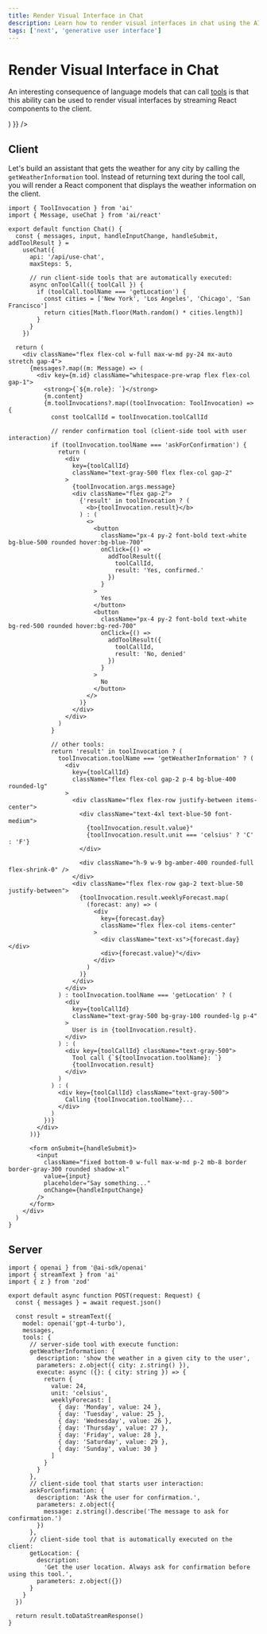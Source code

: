 ```yaml
---
title: Render Visual Interface in Chat
description: Learn how to render visual interfaces in chat using the AI SDK and Next.js
tags: ['next', 'generative user interface']
---
```


# Render Visual Interface in Chat

An interesting consequence of language models that can call [tools](/docs/ai-sdk-core/tools-and-tool-calling) is that this ability can be used to render visual interfaces by streaming React components to the client.

<Browser>
  <ChatGeneration
    history={[
      { role: 'User', content: 'How is it going?' },
      { role: 'Assistant', content: 'All good, how may I help you?' }
    ]}
    inputMessage={{
      role: 'User',
      content: 'What is the weather in San Francisco?'
    }}
    outputMessage={{
      role: 'Assistant',
      content: 'The weather is 24°C and sunny in San Francisco.',
      display: (
        <div className="py-4">
          <WeatherCard
            content={{
              weather: {
                temperature: 24,
                condition: 'Sunny'
              }
            }}
          />
        </div>
      )
    }}
  />
</Browser>

## Client

Let's build an assistant that gets the weather for any city by calling the `getWeatherInformation` tool. Instead of returning text during the tool call, you will render a React component that displays the weather information on the client.

```tsx filename='pages/index.tsx'
import { ToolInvocation } from 'ai'
import { Message, useChat } from 'ai/react'

export default function Chat() {
  const { messages, input, handleInputChange, handleSubmit, addToolResult } =
    useChat({
      api: '/api/use-chat',
      maxSteps: 5,

      // run client-side tools that are automatically executed:
      async onToolCall({ toolCall }) {
        if (toolCall.toolName === 'getLocation') {
          const cities = ['New York', 'Los Angeles', 'Chicago', 'San Francisco']
          return cities[Math.floor(Math.random() * cities.length)]
        }
      }
    })

  return (
    <div className="flex flex-col w-full max-w-md py-24 mx-auto stretch gap-4">
      {messages?.map((m: Message) => (
        <div key={m.id} className="whitespace-pre-wrap flex flex-col gap-1">
          <strong>{`${m.role}: `}</strong>
          {m.content}
          {m.toolInvocations?.map((toolInvocation: ToolInvocation) => {
            const toolCallId = toolInvocation.toolCallId

            // render confirmation tool (client-side tool with user interaction)
            if (toolInvocation.toolName === 'askForConfirmation') {
              return (
                <div
                  key={toolCallId}
                  className="text-gray-500 flex flex-col gap-2"
                >
                  {toolInvocation.args.message}
                  <div className="flex gap-2">
                    {'result' in toolInvocation ? (
                      <b>{toolInvocation.result}</b>
                    ) : (
                      <>
                        <button
                          className="px-4 py-2 font-bold text-white bg-blue-500 rounded hover:bg-blue-700"
                          onClick={() =>
                            addToolResult({
                              toolCallId,
                              result: 'Yes, confirmed.'
                            })
                          }
                        >
                          Yes
                        </button>
                        <button
                          className="px-4 py-2 font-bold text-white bg-red-500 rounded hover:bg-red-700"
                          onClick={() =>
                            addToolResult({
                              toolCallId,
                              result: 'No, denied'
                            })
                          }
                        >
                          No
                        </button>
                      </>
                    )}
                  </div>
                </div>
              )
            }

            // other tools:
            return 'result' in toolInvocation ? (
              toolInvocation.toolName === 'getWeatherInformation' ? (
                <div
                  key={toolCallId}
                  className="flex flex-col gap-2 p-4 bg-blue-400 rounded-lg"
                >
                  <div className="flex flex-row justify-between items-center">
                    <div className="text-4xl text-blue-50 font-medium">
                      {toolInvocation.result.value}°
                      {toolInvocation.result.unit === 'celsius' ? 'C' : 'F'}
                    </div>

                    <div className="h-9 w-9 bg-amber-400 rounded-full flex-shrink-0" />
                  </div>
                  <div className="flex flex-row gap-2 text-blue-50 justify-between">
                    {toolInvocation.result.weeklyForecast.map(
                      (forecast: any) => (
                        <div
                          key={forecast.day}
                          className="flex flex-col items-center"
                        >
                          <div className="text-xs">{forecast.day}</div>
                          <div>{forecast.value}°</div>
                        </div>
                      )
                    )}
                  </div>
                </div>
              ) : toolInvocation.toolName === 'getLocation' ? (
                <div
                  key={toolCallId}
                  className="text-gray-500 bg-gray-100 rounded-lg p-4"
                >
                  User is in {toolInvocation.result}.
                </div>
              ) : (
                <div key={toolCallId} className="text-gray-500">
                  Tool call {`${toolInvocation.toolName}: `}
                  {toolInvocation.result}
                </div>
              )
            ) : (
              <div key={toolCallId} className="text-gray-500">
                Calling {toolInvocation.toolName}...
              </div>
            )
          })}
        </div>
      ))}

      <form onSubmit={handleSubmit}>
        <input
          className="fixed bottom-0 w-full max-w-md p-2 mb-8 border border-gray-300 rounded shadow-xl"
          value={input}
          placeholder="Say something..."
          onChange={handleInputChange}
        />
      </form>
    </div>
  )
}
```

## Server

```tsx filename='api/chat.ts'
import { openai } from '@ai-sdk/openai'
import { streamText } from 'ai'
import { z } from 'zod'

export default async function POST(request: Request) {
  const { messages } = await request.json()

  const result = streamText({
    model: openai('gpt-4-turbo'),
    messages,
    tools: {
      // server-side tool with execute function:
      getWeatherInformation: {
        description: 'show the weather in a given city to the user',
        parameters: z.object({ city: z.string() }),
        execute: async ({}: { city: string }) => {
          return {
            value: 24,
            unit: 'celsius',
            weeklyForecast: [
              { day: 'Monday', value: 24 },
              { day: 'Tuesday', value: 25 },
              { day: 'Wednesday', value: 26 },
              { day: 'Thursday', value: 27 },
              { day: 'Friday', value: 28 },
              { day: 'Saturday', value: 29 },
              { day: 'Sunday', value: 30 }
            ]
          }
        }
      },
      // client-side tool that starts user interaction:
      askForConfirmation: {
        description: 'Ask the user for confirmation.',
        parameters: z.object({
          message: z.string().describe('The message to ask for confirmation.')
        })
      },
      // client-side tool that is automatically executed on the client:
      getLocation: {
        description:
          'Get the user location. Always ask for confirmation before using this tool.',
        parameters: z.object({})
      }
    }
  })

  return result.toDataStreamResponse()
}
```
